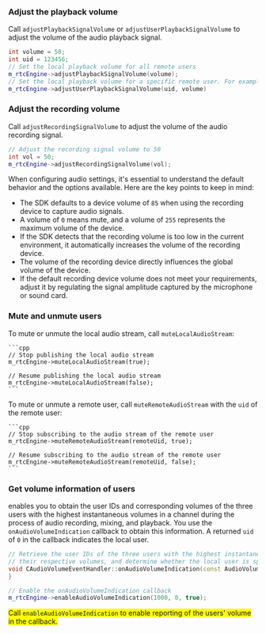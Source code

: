 <PlatformWrapper platform="windows">

### Adjust the playback volume
Call `adjustPlaybackSignalVolume` or `adjustUserPlaybackSignalVolume` to adjust the volume of the audio playback signal.

```cpp
int volume = 50;
int uid = 123456;
// Set the local playback volume for all remote users 
m_rtcEngine->adjustPlaybackSignalVolume(volume);
// Set the local playback volume for a specific remote user. For example, user 123456
m_rtcEngine->adjustUserPlaybackSignalVolume(uid, volume)
```

### Adjust the recording volume
Call `adjustRecordingSignalVolume` to adjust the volume of the audio recording signal.

```cpp
// Adjust the recording signal volume to 50
int vol = 50;
m_rtcEngine->adjustRecordingSignalVolume(vol);
```

When configuring audio settings, it's essential to understand the default behavior and the options available. Here are the key points to keep in mind:

* The SDK defaults to a device volume of `85` when using the recording device to capture audio signals.
* A volume of `0` means mute, and a volume of `255` represents the maximum volume of the device.
* If the SDK detects that the recording volume is too low in the current environment, it automatically increases the volume of the recording device.
* The volume of the recording device directly influences the global volume of the device.
* If the default recording device volume does not meet your requirements, adjust it by regulating the signal amplitude captured by the microphone or sound card.

### Mute and unmute users 

To mute or unmute the local audio stream, call `muteLocalAudioStream`:

    ```cpp
    // Stop publishing the local audio stream
    m_rtcEngine->muteLocalAudioStream(true);

    // Resume publishing the local audio stream
    m_rtcEngine->muteLocalAudioStream(false);
    ```

To mute or unmute a remote user, call `muteRemoteAudioStream` with the `uid` of the remote user:

    ```cpp
    // Stop subscribing to the audio stream of the remote user
    m_rtcEngine->muteRemoteAudioStream(remoteUid, true);

    // Resume subscribing to the audio stream of the remote user
    m_rtcEngine->muteRemoteAudioStream(remoteUid, false);
    ```

### Get volume information of users

<Vpd k="SDK"/> enables you to obtain the user IDs and corresponding volumes of the three users with the highest instantaneous volumes in a channel during the process of audio recording, mixing, and playback.  You use the `onAudioVolumeIndication` callback to obtain this information. A returned `uid` of `0` in the callback indicates the local user.

```cpp
// Retrieve the user IDs of the three users with the highest instantaneous speaking volume,
// their respective volumes, and determine whether the local user is speaking.
void CAudioVolumeEventHandler::onAudioVolumeIndication(const AudioVolumeInfo* speakers, unsigned int speakerNumber, int totalVolume){
}

// Enable the onAudioVolumeIndication callback
m_rtcEngine->enableAudioVolumeIndication(1000, 0, true);
```

<Admonition type="caution" title="Note" style="background-color:yellow">Call `enableAudioVolumeIndication` to enable reporting of the users' volume in the callback.</Admonition>

</PlatformWrapper>